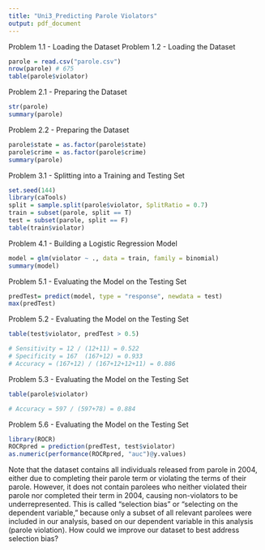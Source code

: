 ```yaml
---
title: "Uni3_Predicting Parole Violators"
output: pdf_document
---
```


Problem 1.1 - Loading the Dataset
Problem 1.2 - Loading the Dataset
```r
parole = read.csv("parole.csv")
nrow(parole) # 675
table(parole$violator)
```


Problem 2.1 - Preparing the Dataset
```r
str(parole)
summary(parole)
```

Problem 2.2 - Preparing the Dataset
```r
parole$state = as.factor(parole$state)
parole$crime = as.factor(parole$crime)
summary(parole)
```

Problem 3.1 - Splitting into a Training and Testing Set
```r
set.seed(144)
library(caTools)
split = sample.split(parole$violator, SplitRatio = 0.7)
train = subset(parole, split == T)
test = subset(parole, split == F)
table(train$violator)
```

Problem 4.1 - Building a Logistic Regression Model
```r
model = glm(violator ~ ., data = train, family = binomial)
summary(model)
```

Problem 5.1 - Evaluating the Model on the Testing Set
```r
predTest= predict(model, type = "response", newdata = test)
max(predTest)
```

Problem 5.2 - Evaluating the Model on the Testing Set
```r
table(test$violator, predTest > 0.5)

# Sensitivity = 12 / (12+11) = 0.522
# Specificity = 167  (167+12) = 0.933
# Accuracy = (167+12) / (167+12+12+11) = 0.886
```

Problem 5.3 - Evaluating the Model on the Testing Set
```r
table(parole$violator)

# Accuracy = 597 / (597+78) = 0.884
```

Problem 5.6 - Evaluating the Model on the Testing Set
```r
library(ROCR)
ROCRpred = prediction(predTest, test$violator)
as.numeric(performance(ROCRpred, "auc")@y.values)
```

Note that the dataset contains all individuals released from parole in 2004, either due to completing their parole term or violating the terms of their parole. However, it does not contain parolees who neither violated their parole nor completed their term in 2004, causing non-violators to be underrepresented. This is called "selection bias" or "selecting on the dependent variable," because only a subset of all relevant parolees were included in our analysis, based on our dependent variable in this analysis (parole violation). How could we improve our dataset to best address selection bias?
























































































